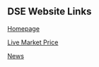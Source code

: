 ## DSE Website Links

[Homepage](https://www.dsebd.org/)

[Live Market Price](https://www.dsebd.org/mkt_depth_3.php)

[News](https://www.dsebd.org/news_archive.php)
